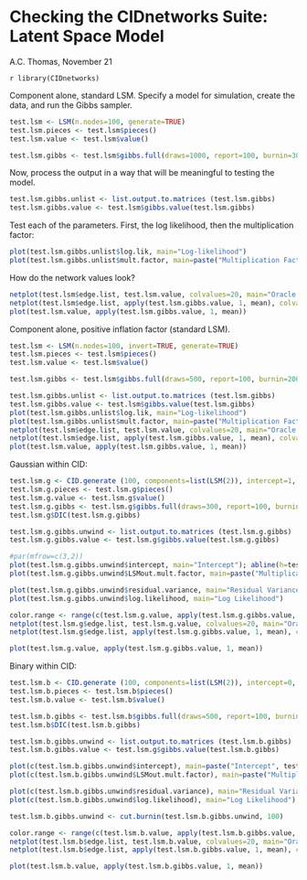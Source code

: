 Checking the CIDnetworks Suite: Latent Space Model
========================================================

A.C. Thomas, November 21

`r library(CIDnetworks)`



Component alone, standard LSM. Specify a model for simulation, create the data, and run the Gibbs sampler.

```r
test.lsm <- LSM(n.nodes=100, generate=TRUE)
test.lsm.pieces <- test.lsm$pieces()
test.lsm.value <- test.lsm$value()

test.lsm.gibbs <- test.lsm$gibbs.full(draws=1000, report=100, burnin=300, thin=1, make.random.start=TRUE)
```

Now, process the output in a way that will be meaningful to testing the model.

```r
test.lsm.gibbs.unlist <- list.output.to.matrices (test.lsm.gibbs)
test.lsm.gibbs.value <- test.lsm$gibbs.value(test.lsm.gibbs)
```

Test each of the parameters. First, the log likelihood, then the multiplication factor:

```r
plot(test.lsm.gibbs.unlist$log.lik, main="Log-likelihood")
plot(test.lsm.gibbs.unlist$mult.factor, main=paste("Multiplication Factor", test.lsm.pieces$mult.factor)); abline(h=test.lsm.pieces$mult.factor, lwd=3, col=2)
```

How do the network values look?

```r
netplot(test.lsm$edge.list, test.lsm.value, colvalues=20, main="Oracle values")
netplot(test.lsm$edge.list, apply(test.lsm.gibbs.value, 1, mean), colvalues=20, main="Fitted values")
plot(test.lsm.value, apply(test.lsm.gibbs.value, 1, mean))
```

Component alone, positive inflation factor (standard LSM).

```r
test.lsm <- LSM(n.nodes=100, invert=TRUE, generate=TRUE)
test.lsm.pieces <- test.lsm$pieces()
test.lsm.value <- test.lsm$value()

test.lsm.gibbs <- test.lsm$gibbs.full(draws=500, report=100, burnin=200, thin=2, make.random.start=TRUE)
```


```r
test.lsm.gibbs.unlist <- list.output.to.matrices (test.lsm.gibbs)
test.lsm.gibbs.value <- test.lsm$gibbs.value(test.lsm.gibbs)
plot(test.lsm.gibbs.unlist$log.lik, main="Log-likelihood")
plot(test.lsm.gibbs.unlist$mult.factor, main=paste("Multiplication Factor", test.lsm.pieces$mult.factor)); abline(h=test.lsm.pieces$mult.factor, lwd=3, col=2)
netplot(test.lsm$edge.list, test.lsm.value, colvalues=20, main="Oracle values")
netplot(test.lsm$edge.list, apply(test.lsm.gibbs.value, 1, mean), colvalues=20, main="Fitted values")
plot(test.lsm.value, apply(test.lsm.gibbs.value, 1, mean))
```


Gaussian within CID:

```r
test.lsm.g <- CID.generate (100, components=list(LSM(2)), intercept=1, residual.variance=2, generate=TRUE)
test.lsm.g.pieces <- test.lsm.g$pieces()
test.lsm.g.value <- test.lsm.g$value()
test.lsm.g.gibbs <- test.lsm.g$gibbs.full(draws=300, report=100, burnin=300, make.random.start=TRUE)
test.lsm.g$DIC(test.lsm.g.gibbs)
```

```r
test.lsm.g.gibbs.unwind <- list.output.to.matrices (test.lsm.g.gibbs)
test.lsm.g.gibbs.value <- test.lsm.g$gibbs.value(test.lsm.g.gibbs)

#par(mfrow=c(3,2))
plot(test.lsm.g.gibbs.unwind$intercept, main="Intercept"); abline(h=test.lsm.g.pieces$intercept, col=2, lwd=3)
plot(test.lsm.g.gibbs.unwind$LSMout.mult.factor, main=paste("Multiplication Factor", test.lsm.g.pieces[[3]]$mult.factor)); abline(h=test.lsm.g.pieces[[3]]$mult.factor, col=2, lwd=3)

plot(test.lsm.g.gibbs.unwind$residual.variance, main="Residual Variance"); abline(h=test.lsm.g.pieces$residual.variance, col=2, lwd=3)
plot(test.lsm.g.gibbs.unwind$log.likelihood, main="Log Likelihood")

color.range <- range(c(test.lsm.g.value, apply(test.lsm.g.gibbs.value, 1, mean)))
netplot(test.lsm.g$edge.list, test.lsm.g.value, colvalues=20, main="Oracle values", extremes=color.range)
netplot(test.lsm.g$edge.list, apply(test.lsm.g.gibbs.value, 1, mean), colvalues=20, main="Fitted values", extremes=color.range)

plot(test.lsm.g.value, apply(test.lsm.g.gibbs.value, 1, mean))
```


Binary within CID:

```r
test.lsm.b <- CID.generate (100, components=list(LSM(2)), intercept=0, generate=TRUE, class.outcome="binary")
test.lsm.b.pieces <- test.lsm.b$pieces()
test.lsm.b.value <- test.lsm.b$value()

test.lsm.b.gibbs <- test.lsm.b$gibbs.full(draws=500, report=100, burnin=500, thin=2, make.random.start=TRUE)
test.lsm.b$DIC(test.lsm.b.gibbs)
```

```r
test.lsm.b.gibbs.unwind <- list.output.to.matrices (test.lsm.b.gibbs)
test.lsm.b.gibbs.value <- test.lsm.g$gibbs.value(test.lsm.b.gibbs)

plot(c(test.lsm.b.gibbs.unwind$intercept), main=paste("Intercept", test.lsm.b.pieces$intercept)); abline(h=test.lsm.b.pieces$intercept, col=2, lwd=3)
plot(c(test.lsm.b.gibbs.unwind$LSMout.mult.factor), main=paste("Multiplication Factor", test.lsm.b.pieces[[3]]$mult.factor)); abline(h=test.lsm.b.pieces[[3]]$mult.factor, col=2, lwd=3)

plot(c(test.lsm.b.gibbs.unwind$residual.variance), main="Residual Variance"); abline(h=test.lsm.b.pieces$residual.variance, col=2, lwd=3)
plot(c(test.lsm.b.gibbs.unwind$log.likelihood), main="Log Likelihood")

test.lsm.b.gibbs.unwind <- cut.burnin(test.lsm.b.gibbs.unwind, 100)

color.range <- range(c(test.lsm.b.value, apply(test.lsm.b.gibbs.value, 1, mean)))
netplot(test.lsm.b$edge.list, test.lsm.b.value, colvalues=20, main="Oracle values", extremes=color.range)
netplot(test.lsm.b$edge.list, apply(test.lsm.b.gibbs.value, 1, mean), colvalues=20, main="Fitted values", extremes=color.range)

plot(test.lsm.b.value, apply(test.lsm.b.gibbs.value, 1, mean))
```


